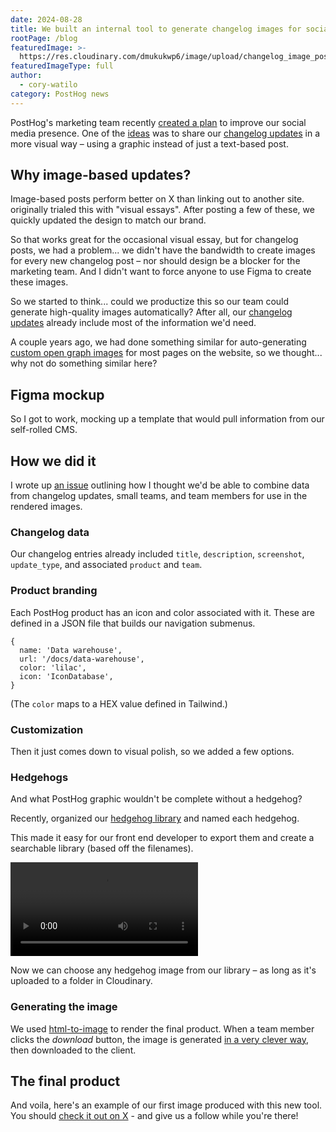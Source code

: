 ```yaml
---
date: 2024-08-28
title: We built an internal tool to generate changelog images for social media
rootPage: /blog
featuredImage: >-
  https://res.cloudinary.com/dmukukwp6/image/upload/changelog_image_poster_f60be59481.png
featuredImageType: full
author:
  - cory-watilo
category: PostHog news
---
```


PostHog's marketing team recently [created a plan](https://github.com/PostHog/meta/issues/218) to improve our social media presence. One of the [ideas](https://github.com/PostHog/meta/issues/232) was to share our [changelog updates](/changelog) in a more visual way – using a graphic instead of just a text-based post.

## Why image-based updates?

Image-based posts perform better on X than linking out to another site. <TeamMember name="Ian Vanagas" photo /> originally trialed this with "visual essays". After posting a few of these, we quickly updated the design to match our brand.

<ProductScreenshot
    imageLight = "https://res.cloudinary.com/dmukukwp6/image/upload/visual_essay_d3b07fbd64.png" 
    classes="rounded"
    alt="Visual essay example"
/>

So that works great for the occasional visual essay, but for changelog posts, we had a problem... we didn't have the bandwidth to create images for every new changelog post – nor should design be a blocker for the marketing team. And I didn't want to force anyone to use Figma to create these images.

So we started to think... could we productize this so our team could generate high-quality images automatically? After all, our [changelog updates](/changelog) already include most of the information we'd need.

A couple years ago, we had done something similar for auto-generating [custom open graph images](/blog/dynamic-open-graph-images) for most pages on the website, so we thought... why not do something similar here?

<ProductScreenshot
    imageLight = "https://res.cloudinary.com/dmukukwp6/image/upload/synergy_997b3b5c83.png" 
    classes="rounded"
    alt="Github discussion"
/>

## Figma mockup

So I got to work, mocking up a template that would pull information from our self-rolled CMS.

<ProductScreenshot
    imageLight = "https://res.cloudinary.com/dmukukwp6/image/upload/changelog_mockup_0c8bcba585.png" 
    classes="rounded"
    alt="Changelog image mockup"
/>

## How we did it

I wrote up [an issue](https://github.com/PostHog/posthog.com/issues/9149) outlining how I thought we'd be able to combine data from changelog updates, small teams, and team members for use in the rendered images.

### Changelog data

Our changelog entries already included `title`, `description`, `screenshot`, `update_type`, and associated `product` and `team`.

<ProductScreenshot
    imageLight = "https://res.cloudinary.com/dmukukwp6/image/upload/changelog_editor_ef77bb982b.png" 
    classes="rounded"
    alt="Changelog editor"
/>

### Product branding

Each PostHog product has an icon and color associated with it. These are defined in a JSON file that builds our navigation submenus.

```
{
  name: 'Data warehouse',
  url: '/docs/data-warehouse',
  color: 'lilac',
  icon: 'IconDatabase',
}
```

(The `color` maps to a HEX value defined in Tailwind.)

### Customization

Then it just comes down to visual polish, so we added a few options.

<ProductScreenshot
    imageLight = "https://res.cloudinary.com/dmukukwp6/image/upload/edit_options_787a9644c6.png" 
    classes="rounded"
    alt="Changelog image options"
/>

### Hedgehogs

And what PostHog graphic wouldn't be complete without a hedgehog?

Recently, <TeamMember name="Lottie Coxon" photo /> organized our [hedgehog library](https://www.figma.com/design/I0VKEEjbkKUDSVzFus2Lpu/Hoggies?node-id=2226-55&t=UfQboIrCRcRuvSSK-1) and named each hedgehog.

This made it easy for our front end developer <TeamMember name="Eli Kinsey" photo /> to export them and create a searchable library (based off the filenames).

![Hedgehog library](https://res.cloudinary.com/dmukukwp6/video/upload/hedgehog_library_58a0f71928.mp4)

Now we can choose any hedgehog image from our library – as long as it's uploaded to a folder in Cloudinary.

### Generating the image

We used [html-to-image](https://github.com/bubkoo/html-to-image) to render the final product. When a team member clicks the _download_ button, the image is generated [in a very clever way](https://github.com/bubkoo/html-to-image#how-it-works), then downloaded to the client.

## The final product

And voila, here's an example of our first image produced with this new tool. You should [check it out on X](https://twitter.com/posthog/status/1828458717810983330) - and give us a follow while you're there!

<ProductScreenshot
    imageLight = "https://res.cloudinary.com/dmukukwp6/image/upload/changelog_post_598cd1a031.png" 
    classes="rounded"
    alt="Changelog post on X"
/>
